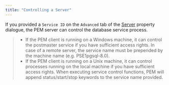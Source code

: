 ```yaml
---
title: "Controlling a Server"
---
```


<div id="control_server" class="registered_link"></div>

If you provided a `Service ID` on the `Advanced` tab of the [Server](../07_pem_define_connection/#pem_define_connection) property dialogue, the PEM server can control the database service process.

> -   If the PEM client is running on a Windows machine, it can control the postmaster service if you have sufficient access rights. In case of a remote server, the service name must be prepended by the machine name (e.g. PSE1pgsql-8.0).
> -   If the PEM client is running on a Unix machine, it can control processes running on the local machine if you have sufficient access rights. When executing service control functions, PEM will append status/start/stop keywords to the service name provided.
